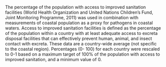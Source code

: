 The percentage of the population with access to improved sanitation facilities (World Health Organization and United Nations Children's Fund, Joint Monitoring Programme, 2011) was used in combination with measurements of coastal population as a proxy for pathogens in coastal waters. Access to improved sanitation facilities is defined as the percentage of the population within a country with at least adequate access to excreta disposal facilities that can effectively prevent human, animal, and insect contact with excreta. These data are a country-wide average (not specific to the coastal region). Percentages (0- 100) for each country were rescaled to 0-1 based on a maximum target of 100% of the population with access to improved sanitation, and a minimum value of 0.